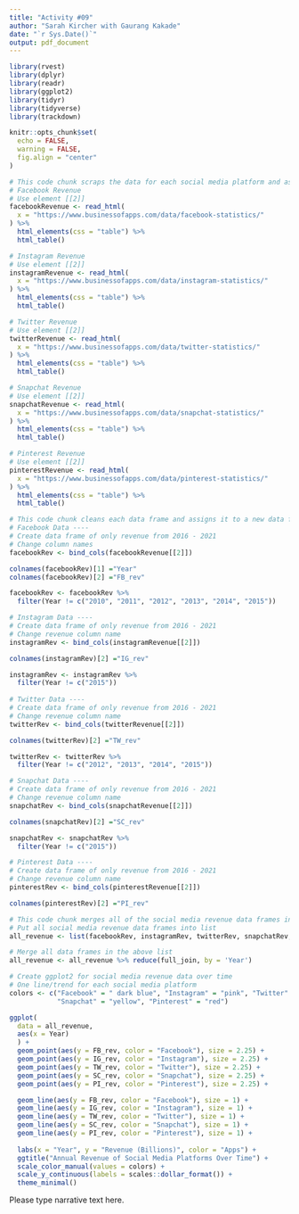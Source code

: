 ```yaml
---
title: "Activity #09"
author: "Sarah Kircher with Gaurang Kakade"
date: "`r Sys.Date()`"
output: pdf_document
---
```


```r
library(rvest)
library(dplyr)
library(readr)
library(ggplot2)
library(tidyr)
library(tidyverse)
library(trackdown)

knitr::opts_chunk$set(
  echo = FALSE,
  warning = FALSE,
  fig.align = "center"
)
```

```r
# This code chunk scraps the data for each social media platform and assigns it to a data frame.
# Facebook Revenue
# Use element [[2]]
facebookRevenue <- read_html(
  x = "https://www.businessofapps.com/data/facebook-statistics/"
) %>%
  html_elements(css = "table") %>%
  html_table()

# Instagram Revenue
# Use element [[2]]
instagramRevenue <- read_html(
  x = "https://www.businessofapps.com/data/instagram-statistics/"
) %>%
  html_elements(css = "table") %>%
  html_table()

# Twitter Revenue
# Use element [[2]]
twitterRevenue <- read_html(
  x = "https://www.businessofapps.com/data/twitter-statistics/"
) %>%
  html_elements(css = "table") %>%
  html_table()

# Snapchat Revenue
# Use element [[2]]
snapchatRevenue <- read_html(
  x = "https://www.businessofapps.com/data/snapchat-statistics/"
) %>%
  html_elements(css = "table") %>%
  html_table()

# Pinterest Revenue
# Use element [[2]]
pinterestRevenue <- read_html(
  x = "https://www.businessofapps.com/data/pinterest-statistics/"
) %>%
  html_elements(css = "table") %>%
  html_table()

```

```r
# This code chunk cleans each data frame and assigns it to a new data frame.
# Facebook Data ----
# Create data frame of only revenue from 2016 - 2021
# Change column names
facebookRev <- bind_cols(facebookRevenue[[2]])

colnames(facebookRev)[1] ="Year"
colnames(facebookRev)[2] ="FB_rev"

facebookRev <- facebookRev %>%
  filter(Year != c("2010", "2011", "2012", "2013", "2014", "2015"))

# Instagram Data ----
# Create data frame of only revenue from 2016 - 2021
# Change revenue column name
instagramRev <- bind_cols(instagramRevenue[[2]])

colnames(instagramRev)[2] ="IG_rev"

instagramRev <- instagramRev %>%
  filter(Year != c("2015"))
  
# Twitter Data ----
# Create data frame of only revenue from 2016 - 2021
# Change revenue column name
twitterRev <- bind_cols(twitterRevenue[[2]])

colnames(twitterRev)[2] ="TW_rev"

twitterRev <- twitterRev %>%
  filter(Year != c("2012", "2013", "2014", "2015"))

# Snapchat Data ----
# Create data frame of only revenue from 2016 - 2021
# Change revenue column name
snapchatRev <- bind_cols(snapchatRevenue[[2]])

colnames(snapchatRev)[2] ="SC_rev"

snapchatRev <- snapchatRev %>%
  filter(Year != c("2015"))

# Pinterest Data ----
# Create data frame of only revenue from 2016 - 2021
# Change revenue column name
pinterestRev <- bind_cols(pinterestRevenue[[2]])

colnames(pinterestRev)[2] ="PI_rev"
```

```r
# This code chunk merges all of the social media revenue data frames into one data frame.
# Put all social media revenue data frames into list
all_revenue <- list(facebookRev, instagramRev, twitterRev, snapchatRev, pinterestRev)

# Merge all data frames in the above list
all_revenue <- all_revenue %>% reduce(full_join, by = 'Year')
```

```r
# Create ggplot2 for social media revenue data over time
# One line/trend for each social media platform
colors <- c("Facebook" = " dark blue", "Instagram" = "pink", "Twitter" = "blue", 
            "Snapchat" = "yellow", "Pinterest" = "red")

ggplot(
  data = all_revenue, 
  aes(x = Year)
  ) + 
  geom_point(aes(y = FB_rev, color = "Facebook"), size = 2.25) +
  geom_point(aes(y = IG_rev, color = "Instagram"), size = 2.25) +
  geom_point(aes(y = TW_rev, color = "Twitter"), size = 2.25) +
  geom_point(aes(y = SC_rev, color = "Snapchat"), size = 2.25) +
  geom_point(aes(y = PI_rev, color = "Pinterest"), size = 2.25) +

  geom_line(aes(y = FB_rev, color = "Facebook"), size = 1) + 
  geom_line(aes(y = IG_rev, color = "Instagram"), size = 1) +
  geom_line(aes(y = TW_rev, color = "Twitter"), size = 1) +
  geom_line(aes(y = SC_rev, color = "Snapchat"), size = 1) +
  geom_line(aes(y = PI_rev, color = "Pinterest"), size = 1) +
  
  labs(x = "Year", y = "Revenue (Billions)", color = "Apps") +
  ggtitle("Annual Revenue of Social Media Platforms Over Time") +
  scale_color_manual(values = colors) +
  scale_y_continuous(labels = scales::dollar_format()) +
  theme_minimal()

```
Please type narrative text here.
